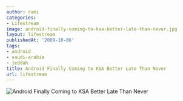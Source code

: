 ```yaml
---
author: rami
categories:
- Lifestream
image: android-finally-coming-to-ksa-better-late-than-never.jpg
layout: lifestream
publishedAt: '2009-10-06'
tags:
- android
- saudi-arabia
- jeddah
title: Android Finally Coming to KSA Better Late Than Never
url: lifestream
---
```


![Android Finally Coming to KSA Better Late Than Never](/assets/images/content/lifestream/android-finally-coming-to-ksa-better-late-than-never.jpg)